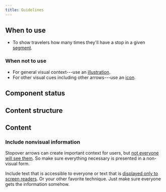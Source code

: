 ```yaml
---
title: Guidelines
---
```


<ReactExample name="StopoverArrow" />

## When to use

- To show travelers how many times they'll have a stop in a given [segment](/kiwi-use/content/glossary/#segment).

### When not to use

- For general visual context---use an [illustration](/components/visuals/illustration/).
- For other visual cues including other arrows---use an [icon](/components/visuals/icon/).

## Component status

<ComponentStatus component="StopoverArrow" />

## Content structure

<FigmaFile
  file="4QJZqvBvRrLu6t9mwObCkA"
  node="194%3A95"
  alt="Stops: represent each stop on a segment from 0 to 3."
/>

## Content

### Include nonvisual information

Stopover arrows can create important context for users,
but [not everyone will see them](/foundation/accessibility/).
So make sure everything necessary is presented in a non-visual form.

Include text that is accessible to everyone
or text that is [displayed only to screen readers](https://webaim.org/techniques/css/invisiblecontent/).
Or your other favorite technique.
Just make sure everyone gets the information somehow.

